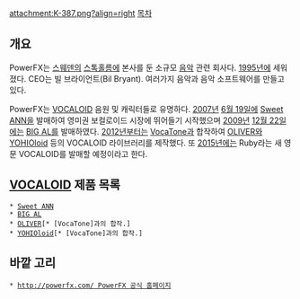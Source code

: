 attachment:K-387.png?align=right
[[목차]]




== 개요 ==
PowerFX는 [[스웨덴]]의 [[스톡홀름]]에 본사를 둔 소규모 [[음악]] 관련 회사다. [[1995년]]에 세워졌다. CEO는 빌 브라이언트(Bil Bryant). 여러가지 음악과 음악 소프트웨어를 만들고 있다.

PowerFX는 [[VOCALOID]] 음원 및 캐릭터들로 유명하다. [[2007년]] [[6월 19일]]에 [[Sweet ANN]]을 발매하여 영미권 보컬로이드 시장에 뛰어들기 시작했으며 [[2009년]] [[12월 22일]]에는 [[BIG AL]]를 발매하였다. [[2012년]]부터는 [[VocaTone]]과 합작하여 [[OLIVER]]와 [[YOHIOloid]] 등의 VOCALOID 라이브러리를 제작했다. 또 [[2015년]]에는 Ruby라는 새 영문 VOCALOID를 발매할 예정이라고 한다.


== [[VOCALOID]] 제품 목록 ==
 * [[Sweet ANN]]
 * [[BIG AL]]
 * [[OLIVER]][* [VocaTone]과의 합작.]
 * [[YOHIOloid]][* [VocaTone]과의 합작.]


== 바깥 고리 ==
 * [[http://powerfx.com/ PowerFX 공식 홈페이지]]

